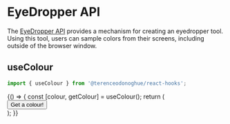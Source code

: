 
<Meta title="Web APIs/EyeDropper API" />

# EyeDropper API

The [EyeDropper API](https://developer.mozilla.org/en-US/docs/Web/API/EyeDropper_API) provides a mechanism for creating an eyedropper tool. Using this tool, users can sample colors from their screens, including outside of the browser window.

## useColour

```javascript
import { useColour } from '@terenceodonoghue/react-hooks';
```

<Canvas>
  <Story name="useColourHook">
    {() => {
      const [colour, getColour] = useColour();
      return (
        <div style={{ display: 'flex', gap: 16 }}>
          <button onClick={getColour}>Get a colour!</button>
          <div
            style={{
              backgroundColor: colour,
              width: 40,
            }}
          />
        </div>
      );
    }}
  </Story>
</Canvas>

